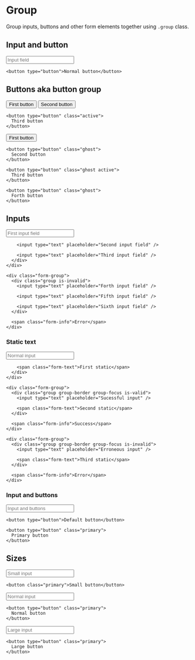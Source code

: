 
<Meta title="Components/Form/Elements/Group" />

# Group

Group inputs, buttons and other form elements together using <code>.group</code> class.

## Input and button

<Canvas>
  <div class="group">
    <input type="text" placeholder="Input field" />

    <button type="button">Normal button</button>
  </div>
</Canvas>

## Buttons aka button group

<Canvas>
  <div class="group">
    <button type="button">First button</button>
    <button type="button">Second button</button>

    <button type="button" class="active">
      Third button
    </button>
  </div>
</Canvas>

<Canvas>
  <div class="group size-sm">
    <button type="button" class="ghost">
      First button
    </button>

    <button type="button" class="ghost">
      Second button
    </button>

    <button type="button" class="ghost active">
      Third button
    </button>

    <button type="button" class="ghost">
      Forth button
    </button>
  </div>
</Canvas>

## Inputs

<Canvas>
  <form>
    <div class="form-group">
      <div class="group">
        <input type="text" placeholder="First input field" />

        <input type="text" placeholder="Second input field" />

        <input type="text" placeholder="Third input field" />
      </div>
    </div>

    <div class="form-group">
      <div class="group is-invalid">
        <input type="text" placeholder="Forth input field" />

        <input type="text" placeholder="Fifth input field" />

        <input type="text" placeholder="Sixth input field" />
      </div>

      <span class="form-info">Error</span>
    </div>
  </form>
</Canvas>

### Static text

<Canvas>
  <form>
    <div class="form-group">
      <div class="group group-border group-focus">
        <input type="text" placeholder="Normal input" />

        <span class="form-text">First static</span>
      </div>
    </div>

    <div class="form-group">
      <div class="group group-border group-focus is-valid">
        <input type="text" placeholder="Sucessful input" />

        <span class="form-text">Second static</span>
      </div>

      <span class="form-info">Success</span>
    </div>

    <div class="form-group">
      <div class="group group-border group-focus is-invalid">
        <input type="text" placeholder="Erroneous input" />

        <span class="form-text">Third static</span>
      </div>

      <span class="form-info">Error</span>
    </div>
  </form>
</Canvas>

### Input and buttons

<Canvas>
  <div class="group group-border">
    <input type="text" placeholder="Input and buttons" />

    <button type="button">Default button</button>

    <button type="button" class="primary">
      Primary button
    </button>
  </div>
</Canvas>

## Sizes

<Canvas>
  <div class="group size-sm">
    <input type="text" placeholder="Small input" />

    <button class="primary">Small button</button>
  </div>
</Canvas>

<Canvas>
  <div class="group">
    <input type="text" placeholder="Normal input" />

    <button type="button" class="primary">
      Normal button
    </button>
  </div>
</Canvas>

<Canvas>
  <div class="group size-lg">
    <input type="text" placeholder="Large input" />

    <button type="button" class="primary">
      Large button
    </button>
  </div>
</Canvas>
